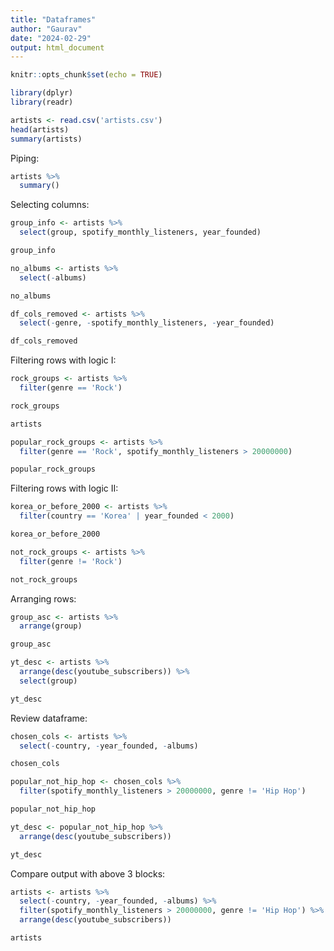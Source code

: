 ```yaml
---
title: "Dataframes"
author: "Gaurav"
date: "2024-02-29"
output: html_document
---
```


```r
knitr::opts_chunk$set(echo = TRUE)
```

```r
library(dplyr)
library(readr)
```

```r
artists <- read.csv('artists.csv')
head(artists)
summary(artists)
```

Piping:

```r
artists %>%
  summary()
```

Selecting columns:

```r
group_info <- artists %>%
  select(group, spotify_monthly_listeners, year_founded)

group_info
```

```r
no_albums <- artists %>%
  select(-albums)

no_albums
```

```r
df_cols_removed <- artists %>%
  select(-genre, -spotify_monthly_listeners, -year_founded)

df_cols_removed
```

Filtering rows with logic I:

```r
rock_groups <- artists %>%
  filter(genre == 'Rock')

rock_groups
```

```r
artists

popular_rock_groups <- artists %>%
  filter(genre == 'Rock', spotify_monthly_listeners > 20000000)

popular_rock_groups
```

Filtering rows with logic II:

```r
korea_or_before_2000 <- artists %>%
  filter(country == 'Korea' | year_founded < 2000)

korea_or_before_2000

not_rock_groups <- artists %>%
  filter(genre != 'Rock')

not_rock_groups
```

Arranging rows:

```r
group_asc <- artists %>%
  arrange(group)

group_asc

yt_desc <- artists %>%
  arrange(desc(youtube_subscribers)) %>%
  select(group)

yt_desc
```

Review dataframe:

```r
chosen_cols <- artists %>%
  select(-country, -year_founded, -albums)

chosen_cols
```

```r
popular_not_hip_hop <- chosen_cols %>%
  filter(spotify_monthly_listeners > 20000000, genre != 'Hip Hop')

popular_not_hip_hop
```

```r
yt_desc <- popular_not_hip_hop %>%
  arrange(desc(youtube_subscribers))

yt_desc
```

Compare output with above 3 blocks:

```r
artists <- artists %>%
  select(-country, -year_founded, -albums) %>%
  filter(spotify_monthly_listeners > 20000000, genre != 'Hip Hop') %>%
  arrange(desc(youtube_subscribers))

artists
```
